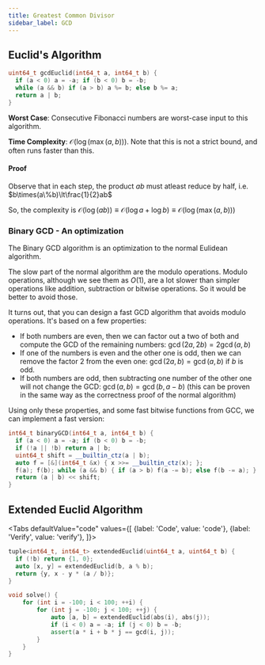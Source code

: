 ```yaml
---
title: Greatest Common Divisor
sidebar_label: GCD
---
```



## Euclid's Algorithm

``` cpp
uint64_t gcdEuclid(int64_t a, int64_t b) {
  if (a < 0) a = -a; if (b < 0) b = -b;
  while (a && b) if (a > b) a %= b; else b %= a;
  return a | b;
}
```

**Worst Case**: Consecutive Fibonacci numbers are worst-case input to this algorithm.

**Time Complexity**: $\mathcal{O}(\log(\max(a, b)))$. Note that this is not a strict bound, and often runs faster than this.

#### Proof
Observe that in each step, the product $ab$ must atleast reduce by half, i.e. $b\times(a\%b)\lt\frac{1}{2}ab$

So, the complexity is $\mathcal{O}(\log(ab))\equiv\mathcal{O}(\log{a} + \log{b})\equiv\mathcal{O}(\log(\max(a, b)))$

### Binary GCD - An optimization

The Binary GCD algorithm is an optimization to the normal Eulidean algorithm.

The slow part of the normal algorithm are the modulo operations. Modulo operations, although we see them as $O(1)$, are a lot slower than simpler operations like addition, subtraction or bitwise operations. So it would be better to avoid those.

It turns out, that you can design a fast GCD algorithm that avoids modulo operations. It's based on a few properties:

- If both numbers are even, then we can factor out a two of both and compute the GCD of the remaining numbers: $\gcd(2a, 2b) = 2 \gcd(a, b)$
- If one of the numbers is even and the other one is odd, then we can remove the factor 2 from the even one: $\gcd(2a, b) = \gcd(a, b)$ if $b$ is odd.
- If both numbers are odd, then subtracting one number of the other one will not change the GCD: $\gcd(a, b) = \gcd(b, a-b)$ (this can be proven in the same way as the correctness proof of the normal algorithm)

Using only these properties, and some fast bitwise functions from GCC, we can implement a fast version:

``` cpp
int64_t binaryGCD(int64_t a, int64_t b) {
  if (a < 0) a = -a; if (b < 0) b = -b;
  if (!a || !b) return a | b;
  uint64_t shift = __builtin_ctz(a | b);
  auto f = [&](int64_t &x) { x >>= __builtin_ctz(x); };
  f(a); f(b); while (a && b) { if (a > b) f(a -= b); else f(b -= a); }
  return (a | b) << shift;
}
```

## Extended Euclid Algorithm

<Tabs
  defaultValue="code"
  values={[
    {label: 'Code', value: 'code'},
    {label: 'Verify', value: 'verify'},
  ]}>

  <TabItem value="code">

  ```cpp
  tuple<int64_t, int64_t> extendedEuclid(uint64_t a, uint64_t b) {
    if (!b) return {1, 0};
    auto [x, y] = extendedEuclid(b, a % b);
    return {y, x - y * (a / b)};
  }
  ```

  </TabItem>

  <TabItem value="verify">

  ```cpp
  void solve() {
      for (int i = -100; i < 100; ++i) {
          for (int j = -100; j < 100; ++j) {
              auto [a, b] = extendedEuclid(abs(i), abs(j));
              if (i < 0) a = -a; if (j < 0) b = -b;
              assert(a * i + b * j == gcd(i, j));
          }
      }
  }
  ```

  </TabItem>

</Tabs>
